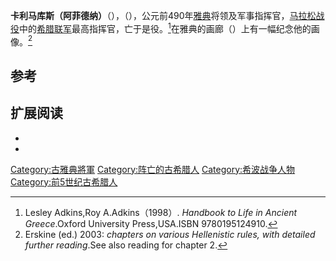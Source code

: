 {{Infobox military person
|name= 卡利马库斯
|image=
|caption= 
|allegiance= [[雅典|雅典]]
|rank= 
|commands=
|nickname= 
|birth_date= 
|death_date= 前430年
|birth_place= [[雅典|雅典]]
|death_place= 
|laterwork=
|battles= [[马拉松战役|马拉松战役]] 
}}
'''卡利马库斯（阿菲德纳）'''（{{lang-en|Callimachus (polemarch)}}），（{{bd|？||前490年|}}），公元前490年[[雅典|雅典]]将领及军事指挥官，[[马拉松战役|马拉松战役]]中的[[希腊联军|希腊联军]]最高指挥官，亡于是役。<ref>Lesley Adkins,Roy A.Adkins（1998）. ''Handbook to Life in Ancient Greece''.Oxford University Press,USA.ISBN 9780195124910.</ref>在雅典的画廊（{{tsl|en|Stoa Poikilo|Stoa Poikilo}}）上有一幅纪念他的画像。<ref>Erskine (ed.) 2003: ''chapters on various Hellenistic rules, with detailed further reading''.See also reading for chapter 2.</ref>

== 参考 ==
{{reflist}}

== 扩展阅读 ==
* {{cite book 
|title=''Twenty Decisive Battles of the World''
|authors=Joseph B. Mitchell, Sir Edward S. Creasy}}
* {{cite book
|title=''Battles of the Ancient World''
|author=Don Nardo}}

{{古希臘}}

[[Category:古雅典將軍|Category:古雅典將軍]]
[[Category:阵亡的古希腊人|Category:阵亡的古希腊人]]
[[Category:希波战争人物|Category:希波战争人物]]
[[Category:前5世纪古希腊人|Category:前5世纪古希腊人]]